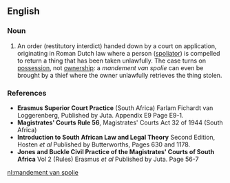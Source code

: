 ==English==

===Noun===
{{en-noun|mandementen van spolie|head=mandement van spolie}}

# {{lb|en|South Africa}} An order (restitutory interdict) handed down by a court on application, originating in Roman Dutch law where a person ([[spoliator]]) is compelled to return a thing that has been taken unlawfully. The case turns on [[possession]], not [[ownership]]: a ''mandement van spolie'' can even be brought by a thief where the owner unlawfully retrieves the thing stolen.

===References===
* '''Erasmus Superior Court Practice''' (South Africa) Farlam Fichardt van Loggerenberg, Published by Juta. Appendix E9 Page E9-1.
* '''Magistrates' Courts Rule 56''', Magistrates' Courts Act 32 of 1944 (South Africa)
* '''Introduction to South African Law and Legal Theory''' Second Edition, Hosten ''et al'' Published by Butterworths, Pages 630 and 1178.
* '''Jones and Buckle Civil Practice of the Magistrates' Courts of South Africa''' Vol 2 (Rules) Erasmus ''et al'' Published by Juta. Page 56-7

[[nl:mandement van spolie]]
